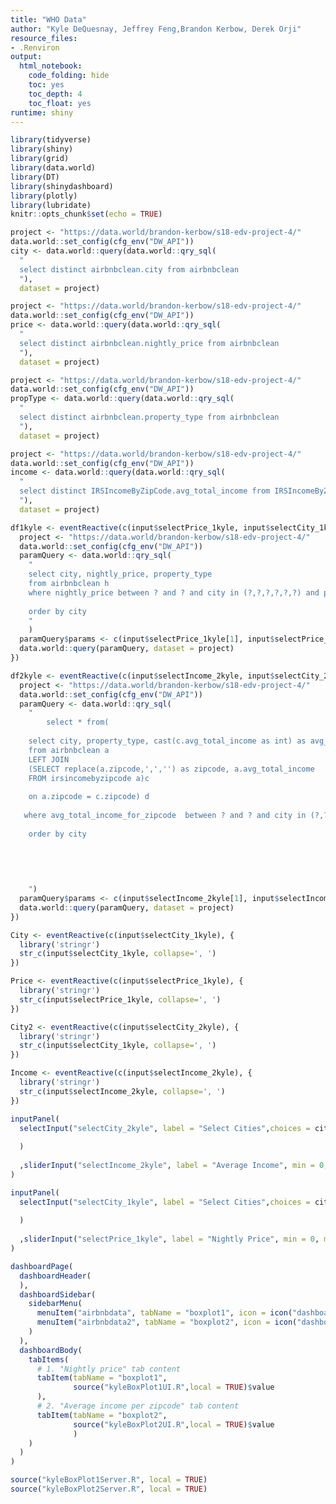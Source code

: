 ---
title: "WHO Data"
author: "Kyle DeQuesnay, Jeffrey Feng,Brandon Kerbow, Derek Orji"
resource_files:
- .Renviron
output:
  html_notebook:
    code_folding: hide
    toc: yes
    toc_depth: 4
    toc_float: yes
runtime: shiny
---
  
  
  
```{r setup, echo=FALSE, message=FALSE}
library(tidyverse)
library(shiny)
library(grid)
library(data.world)
library(DT)
library(shinydashboard)
library(plotly)
library(lubridate)
knitr::opts_chunk$set(echo = TRUE)
```

```{r}
project <- "https://data.world/brandon-kerbow/s18-edv-project-4/" 
data.world::set_config(cfg_env("DW_API")) 
city <- data.world::query(data.world::qry_sql(
  "   
  select distinct airbnbclean.city from airbnbclean
  "), 
  dataset = project)
```

```{r}
project <- "https://data.world/brandon-kerbow/s18-edv-project-4/" 
data.world::set_config(cfg_env("DW_API")) 
price <- data.world::query(data.world::qry_sql(
  "   
  select distinct airbnbclean.nightly_price from airbnbclean
  "), 
  dataset = project)
```

```{r}
project <- "https://data.world/brandon-kerbow/s18-edv-project-4/" 
data.world::set_config(cfg_env("DW_API")) 
propType <- data.world::query(data.world::qry_sql(
  "   
  select distinct airbnbclean.property_type from airbnbclean
  "), 
  dataset = project)
```

```{r}
project <- "https://data.world/brandon-kerbow/s18-edv-project-4/" 
data.world::set_config(cfg_env("DW_API")) 
income <- data.world::query(data.world::qry_sql(
  "   
  select distinct IRSIncomeByZipCode.avg_total_income from IRSIncomeByZipCode
  "), 
  dataset = project)
```

```{r}

df1kyle <- eventReactive(c(input$selectPrice_1kyle, input$selectCity_1kyle), { 
  project <- "https://data.world/brandon-kerbow/s18-edv-project-4/" 
  data.world::set_config(cfg_env("DW_API")) 
  paramQuery <- data.world::qry_sql(
    "
    select city, nightly_price, property_type
    from airbnbclean h
    where nightly_price between ? and ? and city in (?,?,?,?,?,?) and property_type in ('Apartment','Bed_&_Breakfast', 'Boat', 'Boutique_hotel', 'Bungalow', 'Cabin', 'Camper/RV', 'Castle', 'Condominium', 'Dorm', 'Guest_suite', 'Guesthouse', 'Hostel', 'House', 'In-law', 'Loft', 'Other', 'Serviced_apartment', 'Timeshare', 'Tipi', 'Townhouse', 'Treehouse', 'Villa')
    
    order by city
    "
    )
  paramQuery$params <- c(input$selectPrice_1kyle[1], input$selectPrice_1kyle[2], input$selectCity_1kyle[1], input$selectCity_1kyle[2], input$selectCity_1kyle[3], input$selectCity_1kyle[4], input$selectCity_1kyle[5], input$selectCity_1kyle[6])
  data.world::query(paramQuery, dataset = project)
}) 

```


```{r}

df2kyle <- eventReactive(c(input$selectIncome_2kyle, input$selectCity_2kyle), { 
  project <- "https://data.world/brandon-kerbow/s18-edv-project-4/" 
  data.world::set_config(cfg_env("DW_API")) 
  paramQuery <- data.world::qry_sql(
    "   
        select * from(
    
    select city, property_type, cast(c.avg_total_income as int) as avg_total_income_for_zipcode
    from airbnbclean a
    LEFT JOIN 
    (SELECT replace(a.zipcode,',','') as zipcode, a.avg_total_income
    FROM irsincomebyzipcode a)c
    
    on a.zipcode = c.zipcode) d
    
   where avg_total_income_for_zipcode  between ? and ? and city in (?,?,?,?,?,?) and property_type in ('Apartment','Bed_&_Breakfast', 'Boat', 'Boutique_hotel', 'Bungalow', 'Cabin', 'Camper/RV', 'Castle', 'Condominium', 'Dorm', 'Guest_suite', 'Guesthouse', 'Hostel', 'House', 'In-law', 'Loft', 'Other', 'Serviced_apartment', 'Timeshare', 'Tipi', 'Townhouse', 'Treehouse', 'Villa')
    
    order by city
    
    

    
    
    ")
  paramQuery$params <- c(input$selectIncome_2kyle[1], input$selectIncome_2kyle[2], input$selectCity_2kyle[1], input$selectCity_2kyle[2], input$selectCity_2kyle[3], input$selectCity_2kyle[4], input$selectCity_2kyle[5], input$selectCity_2kyle[6])
  data.world::query(paramQuery, dataset = project)
}) 

```


```{r}
City <- eventReactive(c(input$selectCity_1kyle), { 
  library('stringr')
  str_c(input$selectCity_1kyle, collapse=', ')
})
```

```{r}
Price <- eventReactive(c(input$selectPrice_1kyle), { 
  library('stringr')
  str_c(input$selectPrice_1kyle, collapse=', ')
})
```

```{r}
City2 <- eventReactive(c(input$selectCity_2kyle), { 
  library('stringr')
  str_c(input$selectCity_1kyle, collapse=', ')
})
```

```{r}
Income <- eventReactive(c(input$selectIncome_2kyle), { 
  library('stringr')
  str_c(input$selectIncome_2kyle, collapse=', ')
})
```

```{r}
inputPanel(
  selectInput("selectCity_2kyle", label = "Select Cities",choices = city, multiple=TRUE, selected=c("BOSTON", "CHICAGO", "DC", "LA", "NYC", "SF")
    
  )
  
  ,sliderInput("selectIncome_2kyle", label = "Average Income", min = 0, max = 1000, value = c(0, 1000), step = 5)
)
```

```{r}
inputPanel(
  selectInput("selectCity_1kyle", label = "Select Cities",choices = city, multiple=TRUE, selected=c("BOSTON", "CHICAGO", "DC", "LA", "NYC", "SF")
    
  )
  
  ,sliderInput("selectPrice_1kyle", label = "Nightly Price", min = 0, max = 2000, value = c(0, 2000), step = 5)
)
```

```{r}
dashboardPage(
  dashboardHeader(
  ),
  dashboardSidebar(
    sidebarMenu(
      menuItem("airbnbdata", tabName = "boxplot1", icon = icon("dashboard1")),
      menuItem("airbnbdata2", tabName = "boxplot2", icon = icon("dashboard1"))
    )
  ),
  dashboardBody(
    tabItems(
      # 1. "Nightly price" tab content
      tabItem(tabName = "boxplot1",
              source("kyleBoxPlot1UI.R",local = TRUE)$value
      ),
      # 2. "Average income per zipcode" tab content
      tabItem(tabName = "boxplot2",
              source("kyleBoxPlot2UI.R",local = TRUE)$value
              )
    )
  )
)

source("kyleBoxPlot1Server.R", local = TRUE)
source("kyleBoxPlot2Server.R", local = TRUE)

```